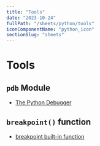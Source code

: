 ```yaml
---
title: "Tools"
date: "2023-10-24"
fullPath: "/sheets/python/tools"
iconComponentName: "python_icon"
sectionSlug: "sheets"
---
```


# Tools

## `pdb` Module

- [The Python Debugger](https://docs.python.org/3/library/pdb.html)

## `breakpoint()` function

- [breakpoint built-in function](https://docs.python.org/3/library/functions.html#breakpoint)
